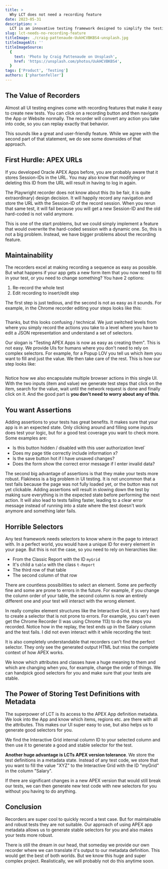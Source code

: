 ```yaml
---
title: >
  Why LCT does not need a recording feature
date: 2023-05-31
description: >
  LCT is an innovative testing framework designed to simplify the testing process for Oracle APEX, eliminating the need for users to write test code. We frequently get asked about test recording features in our framework. In this post, we reason why we don't want such a feature.
slug: lct-needs-no-recording-feature
titleImage: ./craig-pattenaude-UukHCVBKBS4-unsplash.jpg
titleImageAlt: ''
titleImageSource:
  {
    text: 'Photo by Craig Pattenaude on Unsplash',
    href: 'https://unsplash.com/photos/UukHCVBKBS4',
  }
tags: ['Product', 'Testing']
authors: ['phartenfeller']
---
```


## The Value of Recorders

Almost all UI testing engines come with recording features that make it easy to create new tests. You can click on a recording button and then navigate the App or Website normally. The recorder will convert any action you take into code, so you can replay exactly that behavior.

This sounds like a great and user-friendly feature. While we agree with the second part of that statement, we do see some downsides of that approach.

<BlogGif
  filename="screen-recorder-demo.gif"
  alt="Example usage of the Chrome Recorder"
/>

## First Hurdle: APEX URLs

If you developed Oracle APEX Apps before, you are probably aware that it stores Session-IDs in the URL. You may also know that modifying or deleting this ID from the URL will result in having to log in again.

The Playwright recorder does not know about this (to be fair, it is quite extraordinary) design decision. It will happily record any navigation and store the URL with the Session-ID of the record session. When you rerun that same test, it will fail because you will get a new Session-ID and the old hard-coded is not valid anymore.

This is one of the start problems, but we could simply implement a feature that would overwrite the hard-coded session with a dynamic one. So, this is not a big problem. Instead, we have bigger problems about the recording feature.

## Maintainability

The recorders excel at making recording a sequence as easy as possible. But what happens if your app gets a new form item that you now need to fill in your test, or you need to change something? You have 2 options:

1. Re-record the whole test
2. Edit recording to insert/edit step

The first step is just tedious, and the second is not as easy as it sounds. For example, in the Chrome recorder editing your steps looks like this:

<Image filename="chrome-recorder-edit-step.png" alt="" maxWidthPx={325} />

Thanks, but this looks confusing / technical. We just switched levels from where you simply record the actions you take to a level where you have to edit a JSON representation and understand a set of selectors.

Our slogan is "Testing APEX Apps is now as easy as creating them". This is not easy. We provide UIs for humans where you don't need to rely on complex selectors. For example, for a Popup LOV you tell us which item you want to fill and just the value. We then take care of the rest. This is how our step looks like:

<Image filename="popuplov-step-lct.png" alt="" />

Notice how we also encapsulate multiple browser actions in this single UI. With the two inputs (item and value) we generate test steps that click on the item, search for the value, wait until the network request is done and finally click on it. And the good part is **you don't need to worry about any of this**.

## You want Assertions

Adding assertions to your tests has great benefits. It makes sure that your app is in an expected state. Only clicking around and filling some inputs does test your logic, but for a good test coverage you want to check more. Some examples are:

- Is this button hidden / disabled with this user authorization level`
- Does my page title correctly include information x?
- Is the save button hot if I have unsaved changes?
- Does the form show the correct error message if I enter invalid data?

The second big advantage of assertions is that they make your tests more robust. Flakiness is a big problem in UI testing. It is not uncommon that a test fails because the page was not fully loaded yet, or the button was not yet clickable. Adding assertions will result in slowing down the test by making sure everything is in the expected state before performing the next action. It will also lead to tests failing faster, leading to a clear error message instead of running into a state where the test doesn't work anymore and something later fails.

## Horrible Selectors

Any test framework needs selectors to know where in the page to interact with. In a perfect world, you would have a unique ID for every element in your page. But this is not the case, so you need to rely on hierarchies like:

- From the Classic Report with the ID `myGrid`
- It's child a `table` with the class `t-Report`
- The third row of that table
- The second column of that row

There are countless possibilities to select an element. Some are perfectly fine and some are prone to errors in the future. For example, if you change the column order of your table, the second column is now an entirely different one and your test will interact with the wrong element.

In really complex element structures like the Interactive Grid, it is very hard to create a selector that is not prone to errors. For example, you can't even get the Chrome Recorder (I was using Chrome 113) to do the steps you recorded. Notice how in the replay, the test ends up in the Salary column and the test fails. I did not even interact with it while recording the test:

<BlogGif
  filename="recorder-ig-error.gif"
  alt="Chrome Recorder test with an Interactive Grid. The test fails because the recorder did not record the correct steps."
/>

It is also completely understandable that recorders can't find the perfect selector. They only see the generated output HTML but miss the complete context of how APEX works.

We know which attributes and classes have a huge meaning to them and which are changing when you, for example, change the order of things. We can handpick good selectors for you and make sure that your tests are stable.

## The Power of Storing Test Definitions with Metadata

The superpower of LCT is its access to the APEX App definition metadata. We look into the App and know which items, regions etc. are there with all the attributes. This makes our UI super easy to use, but also helps us to generate good selectors for you.

We find the Interactive Grid internal column ID to your selected column and then use it to generate a good and stable selector for the test.

**Another huge advantage is LCTs APEX version tolerance**. We store the test definitions in a metadata state. Instead of any test code, we store that you want to fill the value "XYZ" to the Interactive Grid with the ID "myGrid" in the column "Salary".

If there are significant changes in a new APEX version that would still break our tests, we can then generate new test code with new selectors for you without you having to do anything.

## Conclusion

Recorders are super cool to quickly record a test case. But for maintainable and robust tests they are not suitable. Our approach of using APEX app metadata allows us to generate stable selectors for you and also makes your tests more robust.

There is still the dream in our head, that someday we provide our own recorder where we can translate it's output to our metadata definition. This would get the best of both worlds. But we know this huge and super complex project. Realistically, we will probably not do this anytime soon.
